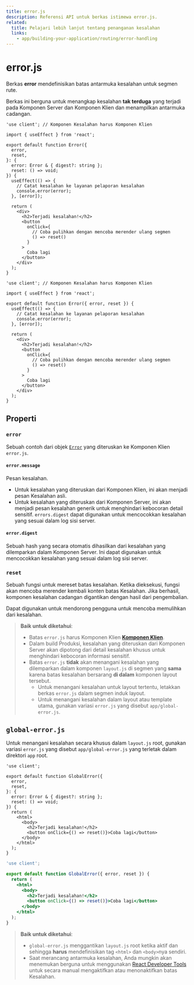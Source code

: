 ```yaml
---
title: error.js
description: Referensi API untuk berkas istimewa error.js.
related:
  title: Pelajari lebih lanjut tentang penanganan kesalahan
  links:
    - app/building-your-application/routing/error-handling
---
```


# error.js

Berkas **error** mendefinisikan batas antarmuka kesalahan untuk segmen rute.

Berkas ini berguna untuk menangkap kesalahan **tak terduga** yang terjadi pada Komponen Server dan Komponen Klien dan menampilkan antarmuka cadangan.

```tsx filename="app/dashboard/error.tsx" switcher
'use client'; // Komponen Kesalahan harus Komponen Klien

import { useEffect } from 'react';

export default function Error({
  error,
  reset,
}: {
  error: Error & { digest?: string };
  reset: () => void;
}) {
  useEffect(() => {
    // Catat kesalahan ke layanan pelaporan kesalahan
    console.error(error);
  }, [error]);

  return (
    <div>
      <h2>Terjadi kesalahan!</h2>
      <button
        onClick={
          // Coba pulihkan dengan mencoba merender ulang segmen
          () => reset()
        }
      >
        Coba lagi
      </button>
    </div>
  );
}
```

```tsx filename="app/dashboard/error.js" switcher
'use client'; // Komponen Kesalahan harus Komponen Klien

import { useEffect } from 'react';

export default function Error({ error, reset }) {
  useEffect(() => {
    // Catat kesalahan ke layanan pelaporan kesalahan
    console.error(error);
  }, [error]);

  return (
    <div>
      <h2>Terjadi kesalahan!</h2>
      <button
        onClick={
          // Coba pulihkan dengan mencoba merender ulang segmen
          () => reset()
        }
      >
        Coba lagi
      </button>
    </div>
  );
}
```

## Properti

### `error`

Sebuah contoh dari objek [`Error`](https://developer.mozilla.org/docs/Web/JavaScript/Reference/Global_Objects/Error) yang diteruskan ke Komponen Klien `error.js`.

#### `error.message`

Pesan kesalahan.

- Untuk kesalahan yang diteruskan dari Komponen Klien, ini akan menjadi pesan Kesalahan asli.
- Untuk kesalahan yang diteruskan dari Komponen Server, ini akan menjadi pesan kesalahan generik untuk menghindari kebocoran detail sensitif. `errors.digest` dapat digunakan untuk mencocokkan kesalahan yang sesuai dalam log sisi server.

#### `error.digest`

Sebuah hash yang secara otomatis dihasilkan dari kesalahan yang dilemparkan dalam Komponen Server. Ini dapat digunakan untuk mencocokkan kesalahan yang sesuai dalam log sisi server.

### `reset`

Sebuah fungsi untuk mereset batas kesalahan. Ketika dieksekusi, fungsi akan mencoba merender kembali konten batas Kesalahan. Jika berhasil, komponen kesalahan cadangan digantikan dengan hasil dari pengembalian.

Dapat digunakan untuk mendorong pengguna untuk mencoba memulihkan dari kesalahan.

> **Baik untuk diketahui**:
>
> - Batas `error.js` harus Komponen Klien **[Komponen Klien](/docs/app/building-your-application/rendering/client-components)**.
> - Dalam build Produksi, kesalahan yang diteruskan dari Komponen Server akan dipotong dari detail kesalahan khusus untuk menghindari kebocoran informasi sensitif.
> - Batas `error.js` **tidak** akan menangani kesalahan yang dilemparkan dalam komponen `layout.js` di segmen yang **sama** karena batas kesalahan bersarang **di dalam** komponen layout tersebut.
>   - Untuk menangani kesalahan untuk layout tertentu, letakkan berkas `error.js` dalam segmen induk layout.
>   - Untuk menangani kesalahan dalam layout atau template utama, gunakan variasi `error.js` yang disebut `app/global-error.js`.

## `global-error.js`

Untuk menangani kesalahan secara khusus dalam `layout.js` root, gunakan variasi `error.js` yang disebut `app/global-error.js` yang terletak dalam direktori `app` root.

```tsx filename="app/global-error.tsx" switcher
'use client';

export default function GlobalError({
  error,
  reset,
}: {
  error: Error & { digest?: string };
  reset: () => void;
}) {
  return (
    <html>
      <body>
        <h2>Terjadi kesalahan!</h2>
        <button onClick={() => reset()}>Coba lagi</button>
      </body>
    </html>
  );
}
```

```jsx filename="app/global-error.js" switcher
'use client';

export default function GlobalError({ error, reset }) {
  return (
    <html>
      <body>
        <h2>Terjadi kesalahan!</h2>
        <button onClick={() => reset()}>Coba lagi</button>
      </body>
    </html>
  );
}
```

> **Baik untuk diketahui**:
>
> - `global-error.js` menggantikan `layout.js` root ketika aktif dan sehingga **harus** mendefinisikan tag `<html>` dan `<body>`nya sendiri.
> - Saat merancang antarmuka kesalahan, Anda mungkin akan menemukan berguna untuk menggunakan [React Developer Tools](https://react.dev/learn/react-developer-tools) untuk secara manual mengaktifkan atau menonaktifkan batas Kesalahan.
